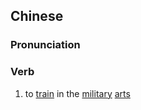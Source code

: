 {{also|习武}}
==Chinese==
{{zh-forms|s=习武}}

===Pronunciation===
{{zh-pron
|m=xíwǔ
|cat=v
}}

===Verb===
{{zh-verb}}

# {{lb|zh|literary}} to [[train]] in the [[military]] [[art]]s